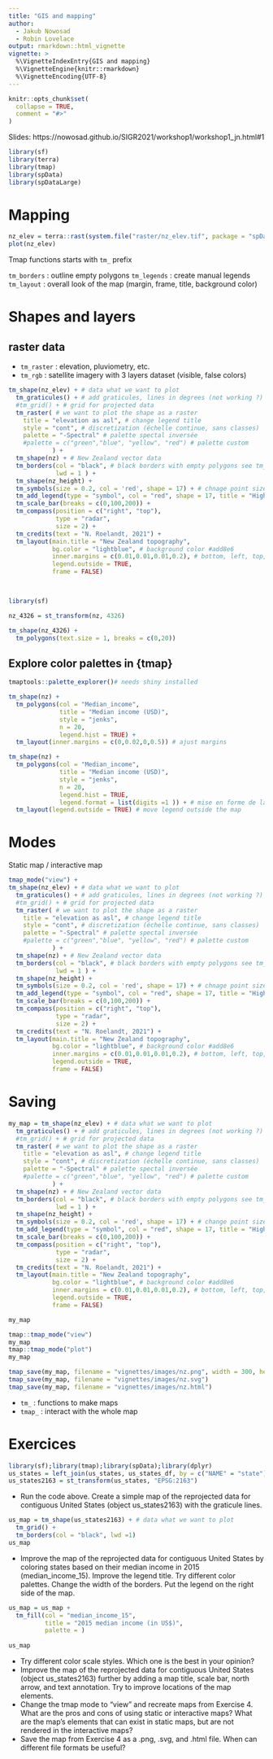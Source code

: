 ---
title: "GIS and mapping" 
author: 
  - Jakub Nowosad
  - Robin Lovelace
output: rmarkdown::html_vignette
vignette: >
  %\VignetteIndexEntry{GIS and mapping}
  %\VignetteEngine{knitr::rmarkdown}
  %\VignetteEncoding{UTF-8}
---

```{r, include = FALSE}
knitr::opts_chunk$set(
  collapse = TRUE,
  comment = "#>"
)
```

Slides: https://nowosad.github.io/SIGR2021/workshop1/workshop1_jn.html#1

```{r}
library(sf)
library(terra)
library(tmap)
library(spData)
library(spDataLarge)
```

# Mapping

```{r}
nz_elev = terra::rast(system.file("raster/nz_elev.tif", package = "spDataLarge"))
plot(nz_elev)
```

Tmap functions starts with `tm_` prefix

`tm_borders` : outline empty polygons
`tm_legends` : create manual legends
`tm_layout` : overall look of the map (margin, frame, title, background color)

# Shapes and layers

## raster data

- `tm_raster` : elevation, pluviometry, etc.
- `tm_rgb` : satellite imagery with 3 layers dataset (visible, false colors)

```{r}
tm_shape(nz_elev) + # data what we want to plot
  tm_graticules() + # add graticules, lines in degrees (not working ?)
  #tm_grid() + # grid for projected data
  tm_raster( # we want to plot the shape as a raster
    title = "elevation as asl", # change legend title
    style = "cont", # discretization (échelle continue, sans classes)
    palette = "-Spectral" # palette spectal inversée
    #palette = c("green","blue", "yellow", "red") # palette custom
            ) +
  tm_shape(nz) + # New Zealand vector data
  tm_borders(col = "black", # black borders with empty polygons see tm_fill() and tm_polygons()
             lwd = 1 ) +
  tm_shape(nz_height) +
  tm_symbols(size = 0.2, col = 'red', shape = 17) + # chnage point size and colors
  tm_add_legend(type = "symbol", col = "red", shape = 17, title = "Highest peaks") +
  tm_scale_bar(breaks = c(0,100,200)) +
  tm_compass(position = c("right", "top"),
             type = "radar",
             size = 2) +
  tm_credits(text = "N. Roelandt, 2021") +
  tm_layout(main.title = "New Zealand topography",
            bg.color = "lightblue", # background color #add8e6
            inner.margins = c(0.01,0.01,0.01,0.2), # bottom, left, top, right
            legend.outside = TRUE,
            frame = FALSE)

  
```

```{r}
library(sf)

nz_4326 = st_transform(nz, 4326)

tm_shape(nz_4326) +
  tm_polygons(text.size = 1, breaks = c(0,20))
```


## Explore color palettes in {tmap}

```{r, eval=FALSE}
tmaptools::palette_explorer()# needs shiny installed
```

```{r}
tm_shape(nz) +
  tm_polygons(col = "Median_income",
              title = "Median income (USD)",
              style = "jenks",
              n = 20,
              legend.hist = TRUE) +
  tm_layout(inner.margins = c(0,0.02,0,0.5)) # ajust margins
```

```{r}
tm_shape(nz) +
  tm_polygons(col = "Median_income",
              title = "Median income (USD)",
              style = "jenks",
              n = 20,
              legend.hist = TRUE,
              legend.format = list(digits =1 )) + # mise en forme de la legend
  tm_layout(legend.outside = TRUE) # move legend outside the map
```


# Modes

Static map / interactive map

```{r}
tmap_mode("view") +
tm_shape(nz_elev) + # data what we want to plot
  tm_graticules() + # add graticules, lines in degrees (not working ?)
  #tm_grid() + # grid for projected data
  tm_raster( # we want to plot the shape as a raster
    title = "elevation as asl", # change legend title
    style = "cont", # discretization (échelle continue, sans classes)
    palette = "-Spectral" # palette spectal inversée
    #palette = c("green","blue", "yellow", "red") # palette custom
            ) +
  tm_shape(nz) + # New Zealand vector data
  tm_borders(col = "black", # black borders with empty polygons see tm_fill() and tm_polygons()
             lwd = 1 ) +
  tm_shape(nz_height) +
  tm_symbols(size = 0.2, col = 'red', shape = 17) + # chnage point size and colors
  tm_add_legend(type = "symbol", col = "red", shape = 17, title = "Highest peaks") +
  tm_scale_bar(breaks = c(0,100,200)) +
  tm_compass(position = c("right", "top"),
             type = "radar",
             size = 2) +
  tm_credits(text = "N. Roelandt, 2021") +
  tm_layout(main.title = "New Zealand topography",
            bg.color = "lightblue", # background color #add8e6
            inner.margins = c(0.01,0.01,0.01,0.2), # bottom, left, top, right
            legend.outside = TRUE,
            frame = FALSE)

```

# Saving

```{r}
my_map = tm_shape(nz_elev) + # data what we want to plot
  tm_graticules() + # add graticules, lines in degrees (not working ?)
  #tm_grid() + # grid for projected data
  tm_raster( # we want to plot the shape as a raster
    title = "elevation as asl", # change legend title
    style = "cont", # discretization (échelle continue, sans classes)
    palette = "-Spectral" # palette spectal inversée
    #palette = c("green","blue", "yellow", "red") # palette custom
            ) +
  tm_shape(nz) + # New Zealand vector data
  tm_borders(col = "black", # black borders with empty polygons see tm_fill() and tm_polygons()
             lwd = 1 ) +
  tm_shape(nz_height) +
  tm_symbols(size = 0.2, col = 'red', shape = 17) + # change point size and colors
  tm_add_legend(type = "symbol", col = "red", shape = 17, title = "Highest peaks") +
  tm_scale_bar(breaks = c(0,100,200)) +
  tm_compass(position = c("right", "top"),
             type = "radar",
             size = 2) +
  tm_credits(text = "N. Roelandt, 2021") +
  tm_layout(main.title = "New Zealand topography",
            bg.color = "lightblue", # background color #add8e6
            inner.margins = c(0.01,0.01,0.01,0.2), # bottom, left, top, right
            legend.outside = TRUE,
            frame = FALSE)

my_map

tmap::tmap_mode("view")
my_map
tmap::tmap_mode("plot")
my_map
```

```{r, eval=FALSE}
tmap_save(my_map, filename = "vignettes/images/nz.png", width = 300, height = 800, dpi = 300)
tmap_save(my_map, filename = "vignettes/images/nz.svg")
tmap_save(my_map, filename = "vignettes/images/nz.html")
```

* `tm_` : functions to make maps
* `tmap_` : interact with the whole map

# Exercices
```{r}
library(sf);library(tmap);library(spData);library(dplyr)
us_states = left_join(us_states, us_states_df, by = c("NAME" = "state"))
us_states2163 = st_transform(us_states, "EPSG:2163")
```



- Run the code above. Create a simple map of the reprojected data for contiguous United States (object us_states2163) with the graticule lines.

```{r}
us_map = tm_shape(us_states2163) + # data what we want to plot
  tm_grid() +
  tm_borders(col = "black", lwd =1)
us_map
```

- Improve the map of the reprojected data for contiguous United States by coloring states based on their median income in 2015 (median_income_15). Improve the legend title. Try different color palettes. Change the width of the borders. Put the legend on the right side of the map.

```{r}
us_map = us_map +
  tm_fill(col = "median_income_15",
          title = "2015 median income (in US$)",
          palette = )
  
us_map
```

- Try different color scale styles. Which one is the best in your opinion?
- Improve the map of the reprojected data for contiguous United States (object us_states2163) further by adding a map title, scale bar, north arrow, and text annotation. Try to improve locations of the map elements.
- Change the tmap mode to "view" and recreate maps from Exercise 4. What are the pros and cons of using static or interactive maps? What are the map's elements that can exist in static maps, but are not rendered in the interactive maps?
- Save the map from Exercise 4 as a .png, .svg, and .html file. When can different file formats be useful?

